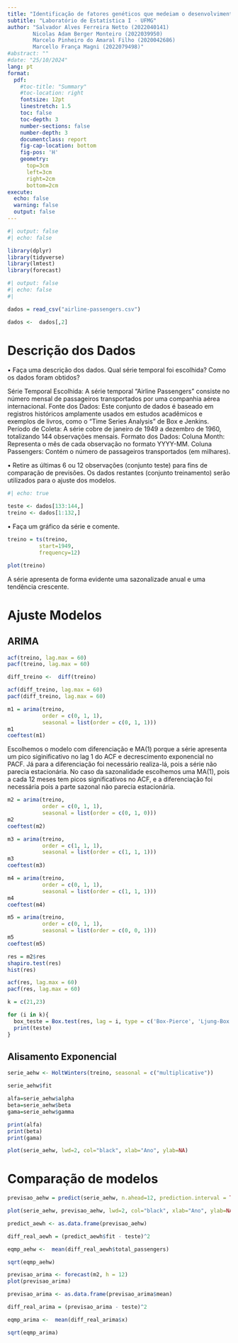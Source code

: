 ```yaml
---
title: "Identificação de fatores genéticos que medeiam o desenvolvimento da síndrome de evitação a sombra (SAS) em resposta a disponibilidade de nitrogênio em Arabidopsis thaliana"
subtitle: "Laboratório de Estatística I - UFMG"
author: "Salvador Alves Ferreira Netto (2022040141)
        Nicolas Adam Berger Monteiro (2022039950)
        Marcelo Pinheiro do Amaral Filho (2020042686)
        Marcello França Magni (2022079498)"
#abstract: ""
#date: "25/10/2024"
lang: pt
format: 
  pdf:
    #toc-title: "Summary"
    #toc-location: right
    fontsize: 12pt
    linestretch: 1.5
    toc: false
    toc-depth: 3
    number-sections: false
    number-depth: 3
    documentclass: report
    fig-cap-location: bottom
    fig-pos: 'H'
    geometry:
      top=3cm
      left=3cm
      right=2cm
      bottom=2cm
execute:
  echo: false
  warning: false
  output: false
---
```



```r
#| output: false
#| echo: false

library(dplyr)
library(tidyverse)
library(lmtest)
library(forecast)
```

```r
#| output: false
#| echo: false
#| 

dados = read_csv("airline-passengers.csv")

dados <-  dados[,2]
```

# Descrição dos Dados

• Faça uma descrição dos dados. Qual série temporal foi escolhida? Como os 
dados foram obtidos? 

Série Temporal Escolhida: A série temporal "Airline Passengers" consiste no número mensal de passageiros transportados por uma companhia aérea internacional.
Fonte dos Dados: Este conjunto de dados é baseado em registros históricos amplamente usados em estudos acadêmicos e exemplos de livros, como o "Time Series Analysis" de Box e Jenkins.
Período de Coleta: A série cobre de janeiro de 1949 a dezembro de 1960, totalizando 144 observações mensais.
Formato dos Dados:
Coluna Month: Representa o mês de cada observação no formato YYYY-MM.
Coluna Passengers: Contém o número de passageiros transportados (em milhares).


• Retire as últimas 6 ou 12 observações (conjunto teste) para fins de comparação 
de previsões. Os dados restantes (conjunto treinamento) serão utilizados para o 
ajuste dos modelos. 




```r
#| echo: true

teste <- dados[133:144,]
treino <- dados[1:132,]
```

• Faça um gráfico da série e comente.


```r
treino = ts(treino,
          start=1949,
          frequency=12) 
```


```r
plot(treino)
```

A série apresenta de forma evidente uma sazonalizade anual e uma tendência crescente.


# Ajuste Modelos

## ARIMA

```r
acf(treino, lag.max = 60) 
pacf(treino, lag.max = 60)
```



```r
diff_treino <-  diff(treino)
```

```r
acf(diff_treino, lag.max = 60) 
pacf(diff_treino, lag.max = 60)
```

```r
m1 = arima(treino,
           order = c(0, 1, 1),
           seasonal = list(order = c(0, 1, 1)))
m1
coeftest(m1)
```

Escolhemos o modelo com diferenciação e MA(1) porque a série apresenta um pico siginificativo no lag 1 do ACF e decrescimento exponencial no PACF. Já para a diferenciação foi necessário realiza-lá, pois a série não parecia estacionária. No caso da sazonalidade escolhemos uma MA(1), pois a cada 12 meses tem picos significativos no ACF, e a diferenciação foi necessária pois a parte sazonal não parecia estacionária.

```r
m2 = arima(treino,
           order = c(0, 1, 1),
           seasonal = list(order = c(0, 1, 0)))
m2
coeftest(m2)
```
```r
m3 = arima(treino,
           order = c(1, 1, 1),
           seasonal = list(order = c(1, 1, 1)))
m3
coeftest(m3)
```

```r
m4 = arima(treino,
           order = c(0, 1, 1),
           seasonal = list(order = c(1, 1, 1)))
m4
coeftest(m4)
```

```r
m5 = arima(treino,
           order = c(0, 1, 1),
           seasonal = list(order = c(0, 0, 1)))
m5
coeftest(m5)
```

```r
res = m2$res
shapiro.test(res)
hist(res)
```

```r
acf(res, lag.max = 60)
pacf(res, lag.max = 60)
```


```r
k = c(21,23)

for (i in k){
  box_teste = Box.test(res, lag = i, type = c('Box-Pierce', 'Ljung-Box'), fitdf = 0)
  print(teste)
}

```

## Alisamento Exponencial


```r
serie_aehw <- HoltWinters(treino, seasonal = c("multiplicative"))

serie_aehw$fit
```


```r
alfa=serie_aehw$alpha
beta=serie_aehw$beta
gama=serie_aehw$gamma

print(alfa)
print(beta)
print(gama)
```


```r
plot(serie_aehw, lwd=2, col="black", xlab="Ano", ylab=NA)

```

# Comparação de modelos 

```r
previsao_aehw = predict(serie_aehw, n.ahead=12, prediction.interval = TRUE, level = 0.95, interval="prediction") 

plot(serie_aehw, previsao_aehw, lwd=2, col="black", xlab="Ano", ylab=NA)

```
```r
predict_aewh <- as.data.frame(previsao_aehw)

diff_real_aewh = (predict_aewh$fit - teste)^2

eqmp_aehw <-  mean(diff_real_aewh$total_passengers)

sqrt(eqmp_aehw)
```

```r
previsao_arima <- forecast(m2, h = 12)
plot(previsao_arima)
```


```r
previsao_arima <- as.data.frame(previsao_arima$mean)
```



```r
diff_real_arima = (previsao_arima - teste)^2

eqmp_arima <-  mean(diff_real_arima$x)

sqrt(eqmp_arima)
```

